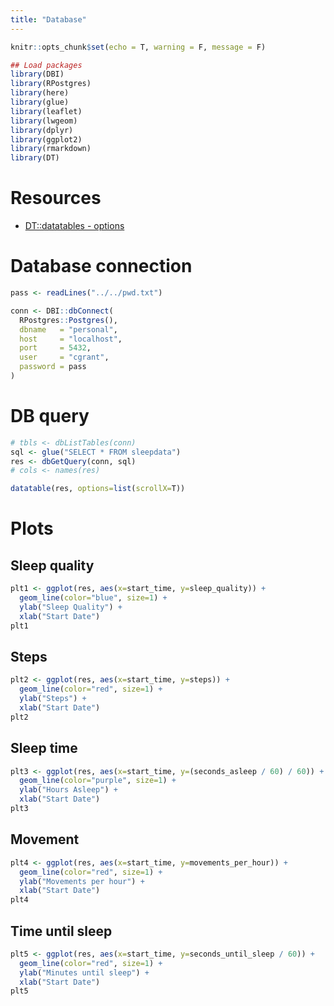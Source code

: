 ```yaml
---
title: "Database"
---
```



```r
knitr::opts_chunk$set(echo = T, warning = F, message = F)
```


```r
## Load packages
library(DBI)
library(RPostgres)
library(here)
library(glue)
library(leaflet)
library(lwgeom)
library(dplyr)
library(ggplot2)
library(rmarkdown)
library(DT)
```

# Resources
* [DT::datatables - options](https://datatables.net/reference/option/)

# Database connection
```r
pass <- readLines("../../pwd.txt")

conn <- DBI::dbConnect(
  RPostgres::Postgres(),
  dbname   = "personal",
  host     = "localhost",
  port     = 5432,
  user     = "cgrant",
  password = pass
)
```


# DB query
```r
# tbls <- dbListTables(conn)
sql <- glue("SELECT * FROM sleepdata")
res <- dbGetQuery(conn, sql)
# cols <- names(res)

datatable(res, options=list(scrollX=T))
```

# Plots

## Sleep quality
```r
plt1 <- ggplot(res, aes(x=start_time, y=sleep_quality)) +
  geom_line(color="blue", size=1) +
  ylab("Sleep Quality") +
  xlab("Start Date")
plt1
```

## Steps
```r
plt2 <- ggplot(res, aes(x=start_time, y=steps)) +
  geom_line(color="red", size=1) +
  ylab("Steps") +
  xlab("Start Date")
plt2
```

## Sleep time
```r
plt3 <- ggplot(res, aes(x=start_time, y=(seconds_asleep / 60) / 60)) +
  geom_line(color="purple", size=1) +
  ylab("Hours Asleep") +
  xlab("Start Date")
plt3
```

## Movement
```r
plt4 <- ggplot(res, aes(x=start_time, y=movements_per_hour)) +
  geom_line(color="red", size=1) +
  ylab("Movements per hour") +
  xlab("Start Date")
plt4
```

## Time until sleep
```r
plt5 <- ggplot(res, aes(x=start_time, y=seconds_until_sleep / 60)) +
  geom_line(color="red", size=1) +
  ylab("Minutes until sleep") +
  xlab("Start Date")
plt5
```